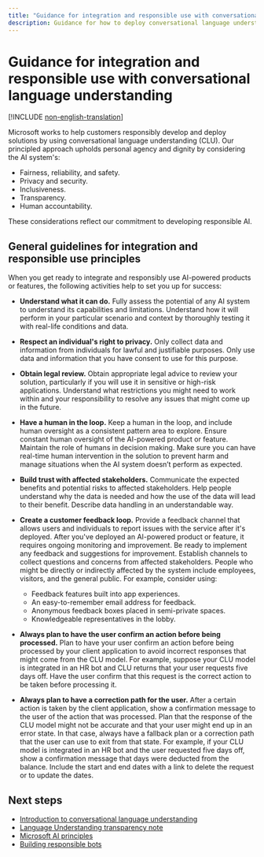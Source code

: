 ```yaml
---
title: "Guidance for integration and responsible use with conversational language understanding"
description: Guidance for how to deploy conversational language understanding responsibly, based on the knowledge and understanding from the team that created this product.
---
```


# Guidance for integration and responsible use with conversational language understanding

[!INCLUDE [non-english-translation](../includes/non-english-translation)]

Microsoft works to help customers responsibly develop and deploy solutions by using conversational language understanding (CLU). Our principled approach upholds personal agency and dignity by considering the AI system's:

- Fairness, reliability, and safety.
- Privacy and security.
- Inclusiveness.
- Transparency.
- Human accountability.

These considerations reflect our commitment to developing responsible AI.

## General guidelines for integration and responsible use principles

When you get ready to integrate and responsibly use AI-powered products or features, the following activities help to set you up for success:

* **Understand what it can do.** Fully assess the potential of any AI system to understand its capabilities and limitations. Understand how it will perform in your particular scenario and context by thoroughly testing it with real-life conditions and data.
* **Respect an individual's right to privacy.** Only collect data and information from individuals for lawful and justifiable purposes. Only use data and information that you have consent to use for this purpose.
* **Obtain legal review.** Obtain appropriate legal advice to review your solution, particularly if you will use it in sensitive or high-risk applications. Understand what restrictions you might need to work within and your responsibility to resolve any issues that might come up in the future.
* **Have a human in the loop.** Keep a human in the loop, and include human oversight as a consistent pattern area to explore. Ensure constant human oversight of the AI-powered product or feature. Maintain the role of humans in decision making. Make sure you can have real-time human intervention in the solution to prevent harm and manage situations when the AI system doesn’t perform as expected.
* **Build trust with affected stakeholders.** Communicate the expected benefits and potential risks to affected stakeholders. Help people understand why the data is needed and how the use of the data will lead to their benefit. Describe data handling in an understandable way.
* **Create a customer feedback loop.** Provide a feedback channel that allows users and individuals to report issues with the service after it's deployed. After you've deployed an AI-powered product or feature, it requires ongoing monitoring and improvement. Be ready to implement any feedback and suggestions for improvement. Establish channels to collect questions and concerns from affected stakeholders. People who might be directly or indirectly affected by the system include employees, visitors, and the general public. For example, consider using:

    - Feedback features built into app experiences.
    - An easy-to-remember email address for feedback.
    - Anonymous feedback boxes placed in semi-private spaces.
    - Knowledgeable representatives in the lobby.

* **Always plan to have the user confirm an action before being processed.** Plan to have your user confirm an action before being processed by your client application to avoid incorrect responses that might come from the CLU model. For example, suppose your CLU model is integrated in an HR bot and CLU returns that your user requests five days off. Have the user confirm that this request is the correct action to be taken before processing it.
* **Always plan to have a correction path for the user.** After a certain action is taken by the client application, show a confirmation message to the user of the action that was processed. Plan that the response of the CLU model might not be accurate and that your user might end up in an error state. In that case, always have a fallback plan or a correction path that the user can use to exit from that state. For example, if your CLU model is integrated in an HR bot and the user requested five days off, show a confirmation message that days were deducted from the balance. Include the start and end dates with a link to delete the request or to update the dates.

## Next steps

* [Introduction to conversational language understanding](/azure/ai-services/language-service/conversational-language-understanding/overview)
* [Language Understanding transparency note](clu-transparency-note)
* [Microsoft AI principles](https://www.microsoft.com/ai/responsible-ai?rtc=1&activetab=pivot1%3aprimaryr6)
* [Building responsible bots](https://www.microsoft.com/research/uploads/prod/2018/11/Bot_Guidelines_Nov_2018.pdf)
